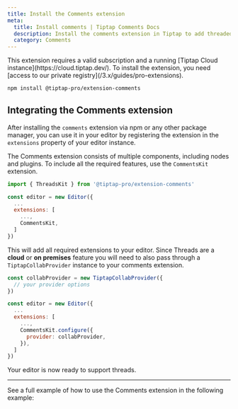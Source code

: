 ```yaml
---
title: Install the Comments extension
meta:
  title: Install comments | Tiptap Comments Docs
  description: Install the comments extension in Tiptap to add threaded discussions to your editor and app. Learn more in the docs!
  category: Comments
---
```



<Callout title="Subscription required" variant="warning">
  This extension requires a valid subscription and a running [Tiptap Cloud
  instance](https://cloud.tiptap.dev/). To install the extension, you need [access to our private
  registry](/3.x/guides/pro-extensions).
</Callout>

```bash
npm install @tiptap-pro/extension-comments
```

## Integrating the Comments extension

After installing the `comments` extension via npm or any other package manager, you can use it in your editor by registering the extension in the `extensions` property of your editor instance.

The Comments extension consists of multiple components, including nodes and plugins. To include all the required features, use the `CommentsKit` extension.

```js
import { ThreadsKit } from '@tiptap-pro/extension-comments'

const editor = new Editor({
  ...
  extensions: [
    ...,
    CommentsKit,
  ]
})
```

This will add all required extensions to your editor. Since Threads are a **cloud** or **on premises** feature you will need to also pass through a `TiptapCollabProvider` instance to your comments extension.

```js
const collabProvider = new TiptapCollabProvider({
  // your provider options
})

const editor = new Editor({
  ...
  extensions: [
    ...,
    CommentsKit.configure({
      provider: collabProvider,
    }),
  ]
})
```

Your editor is now ready to support threads.

<hr />

See a full example of how to use the Comments extension in the following example:

<CodeDemo isPro path="/Extensions/Comments?inline=false&hideSource=false" />
